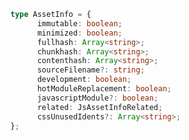 ```ts
type AssetInfo = {
      immutable: boolean;
      minimized: boolean;
      fullhash: Array<string>;
      chunkhash: Array<string>;
      contenthash: Array<string>;
      sourceFilename?: string;
      development: boolean;
      hotModuleReplacement: boolean;
      javascriptModule?: boolean;
      related: JsAssetInfoRelated;
      cssUnusedIdents?: Array<string>;
};
```
